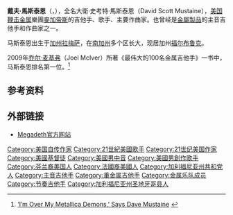 {{Expand language|time=2022-02-05T20:56:06+00:00}}
{{Infobox musical artist 
| Name = 戴夫·马斯泰恩<br />Dave Mustaine
| Img = Mustaine-CzechMar2008.jpg
| Img_capt = 马斯泰恩在[[捷克|捷克]][[兹林|兹林]]演出，2008年3月
| Img_size = 
| Landscape = 
| Background = solo_singer
| Birth_name = David Scott Mustaine
| Born = {{birth date and age|mf=yes|1961|9|13|}}<br>{{USA}}[[加利福尼亚州|加利福尼亚州]][[拉梅萨|拉梅萨]]
| Instrument = [[吉他|吉他]]、[[声乐|声乐]]、[[钢琴|钢琴]]
| Voice_type = 
| Occupation = [[音乐家|音乐家]]、[[作曲家|作曲家]]、[[歌手|歌手]]、[[制作人|制作人]]
| Genre = [[重金属音乐|重金属音乐]]、[[鞭击金属|鞭击金属]]、[[硬式摇滾|硬式摇滾]]
| Years_active = 1981年—2002年<br /> 2004年至今
| Label = [[Loud_Records|Loud Records]], [[Combat_Records|Combat]], [[Capitol_Records|Capitol]], [[Sanctuary_Records|Sanctuary]], [[Roadrunner_Records|Roadrunner]]
| Associated_acts = [[Megadeth|Megadeth]], [[Metallica|Metallica]], [[MD.45|MD.45]], [[Panic_(band)|Panic]]
| URL = {{url|http://www.megadeth.com}}
| Notable_instruments = {{link-en|B.C. Rich Bich 10|B.C. Rich}}<br>{{link-en|B.C. Rich Perfect 10 Bich|B.C. Rich}}<br>{{link-en|Jackson King V Signature model|Jackson Guitars}}<br>{{link-en|ESP DV8 Signature model|ESP Guitars}}<br>{{link-en|Dean VMNT Signature model|Dean Guitars}}<br>[[Gibson|Gibson Dave Mustaine Flying V EXP]]
}}

'''戴夫·馬斯泰恩'''（{{lang-en|Dave Mustaine}}，{{bd|1961年|9月13日||}}），全名大衛·史考特·馬斯泰恩（David Scott Mustaine），[[美国|美国]][[鞭击金属|鞭击金属]]樂團[[麥加帝斯|麥加帝斯]]的吉他手、歌手、主要作曲家。也曾经是[[金屬製品|金屬製品]]的主音吉他手和作曲家之一。

马斯泰恩出生于[[加州|加州]][[拉梅萨|拉梅萨]]，在[[南加州|南加州]]多个区长大，现居加州[[福尔布鲁克|福尔布鲁克]]。

2009年[[乔尔·麦基弗|乔尔·麦基弗]]（Joel McIver）所著《最伟大的100名金属吉他手》一书中，马斯泰恩排名第一位。<ref>[http://www.classicrockmagazine.com/news/im-over-my-metallica-demons-says-dave-mustaine/ ‘I’m Over My Metallica Demons,’ Says Dave Mustaine] {{webarchive|url=http://archive.wikiwix.com/cache/20091024075242/http://www.classicrockmagazine.com/news/im-over-my-metallica-demons-says-dave-mustaine/ |date=2009-10-24 }}</ref>

== 参考资料 ==
{{reflist}}

== 外部链接 ==
* [http://www.megadeth.com Megadeth官方网站] {{Wayback|url=http://www.megadeth.com/ |date=20110901221204 }}
{{Portal bar|音樂|人物}}
{{Authority control}}
{{DEFAULTSORT:Mustaine, Dave}}
[[Category:美国自传作家|Category:美国自传作家]]
[[Category:21世紀美國歌手|Category:21世紀美國歌手]]
[[Category:21世纪美国作家|Category:21世纪美国作家]]
[[Category:美國基督徒|Category:美國基督徒]]
[[Category:美國男中音|Category:美國男中音]]
[[Category:美國男創作歌手|Category:美國男創作歌手]]
[[Category:芬兰裔美国人|Category:芬兰裔美国人]]
[[Category:法國裔美國人|Category:法國裔美國人]]
[[Category:加利福尼亚州共和党人|Category:加利福尼亚州共和党人]]
[[Category:主音吉他手|Category:主音吉他手]]
[[Category:重金属吉他手|Category:重金属吉他手]]
[[Category:金属乐队成员|Category:金属乐队成员]]
[[Category:节奏吉他手|Category:节奏吉他手]]
[[Category:加利福尼亚州圣地牙哥县人|Category:加利福尼亚州圣地牙哥县人]]